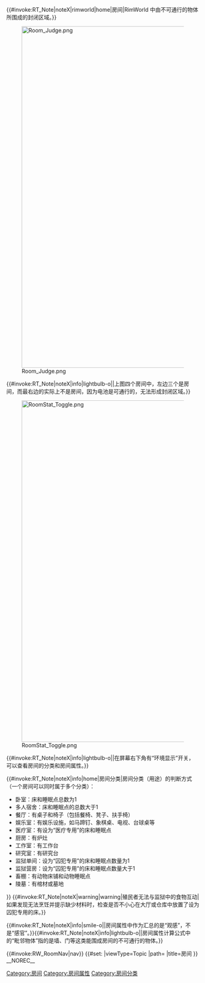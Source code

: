 {{#invoke:RT_Note|noteX|rimworld|home|房间|RimWorld 中由不可通行的物体所围成的封闭区域。}}
<div class="row"><div class="col-md-12">
<div class="rw-capture">[[File:Room_Judge.png|890px|link=]]</div>
{{#invoke:RT_Note|noteX|info|lightbulb-o||上图四个房间中，左边三个是房间，而最右边的实际上不是房间，因为电池是可通行的，无法形成封闭区域。}}
</div></div>
<div class="row"><div class="col-md-12">
<div class="rw-capture">[[File:RoomStat_Toggle.png|890px|link=]]</div>
{{#invoke:RT_Note|noteX|info|lightbulb-o||在屏幕右下角有“环境显示”开关，可以查看房间的分类和房间属性。}}
</div></div>
<div class="row"><div class="col-md-12">
{{#invoke:RT_Note|noteX|info|home|房间分类|房间分类（用途）的判断方式（一个房间可以同时属于多个分类）：
*卧室：床和睡眠点总数为1
*多人宿舍：床和睡眠点的总数大于1
*餐厅：有桌子和椅子（包括餐椅、凳子、扶手椅）
*娱乐室：有娱乐设施，如马蹄钉、象棋桌、电视、台球桌等
*医疗室：有设为“医疗专用”的床和睡眠点
*厨房：有炉灶
*工作室：有工作台
*研究室：有研究台
*监狱单间：设为“囚犯专用”的床和睡眠点数量为1
*监狱营房：设为“囚犯专用”的床和睡眠点数量大于1
*畜棚：有动物床铺和动物睡眠点
*陵墓：有棺材或墓地
}}
{{#invoke:RT_Note|noteX|warning|warning|殖民者无法与监狱中的食物互动|如果发现无法烹饪并提示缺少材料时，检查是否不小心在大厅或仓库中放置了设为囚犯专用的床。}}
</div></div>
<div class="row"><div class="col-md-12">
{{#invoke:RT_Note|noteX|info|smile-o||房间属性中作为汇总的是“观感”，不是“感官”。}}{{#invoke:RT_Note|noteX|info|lightbulb-o||房间属性计算公式中的“毗邻物体”指的是墙、门等这类能围成房间的不可通行的物体。}}{{RW_RoomStatView}}
</div></div>
{{#invoke:RW_RoomNav|nav}}
{{DISPLAYTITLE:房间}}
{{#set:
|viewType=Topic
|path={{FULLPAGENAME}}
|title=房间
}}
__NOREC__
[[Category:房间]][[Category:房间属性]][[Category:房间分类]]
<!--<table class="rw-ctable-simple">
{{#arraymap:{{#ask:[[defType::RoomStatDef]]|?defName|mainlabel=-|headers=hide}}|,|@@|<tr><td>RoomStats_@@</td><td><nowiki>{{RW_RoomStatView|data=Core:Defs_RoomStatDef_</nowiki>@@<nowiki>}}<hr/>{{#invoke:RW_RoomNav|nav}}</nowiki></td></tr>|}}
{{#arraymap:{{#ask:[[defType::RoomRoleDef]]|?defName|mainlabel=-|headers=hide}}|,|@@|<tr><td>RoomRoles_@@</td><td><nowiki>{{RW_RoomRoleView|data=Core:Defs_RoomRoleDef_</nowiki>@@<nowiki>}}<hr/>{{#invoke:RW_RoomNav|nav}}</nowiki></td></tr>|}}
</table>-->